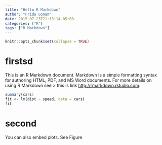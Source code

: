 ```yaml
---
title: "Hello R Markdown"
author: "Frida Gomam"
date: 2015-07-23T21:13:14-05:00
categories: ["R"]
tags: ["R Markdown"]
---
```


```r
knitr::opts_chunk$set(collapse = TRUE)
```

# firstsd

This is an R Markdown document. Markdown is a simple formatting syntax for authoring HTML, PDF, and MS Word documents. For more details on using R Markdown see 
> this is link <http://rmarkdown.rstudio.com>.



```r
summary(cars)
fit <- lm(dist ~ speed, data = cars)
fit
```

# second

You can also embed plots. See Figure 



